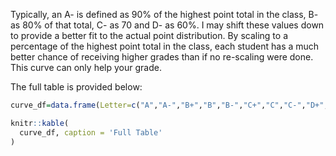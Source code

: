 
Typically, an A- is defined as 90% of the highest point total in the class, B- as 80% of that total, C- as 70 and D- as 60%. I may shift these values down to provide a better fit to the actual point distribution. By scaling to a percentage of the highest point total in the class, each student has a much better chance of receiving higher grades than if no re-scaling were done. This curve can only help your grade.

The full table is provided below:
```r

curve_df=data.frame(Letter=c("A","A-","B+","B","B-","C+","C","C-","D+","D","D-"),Cutoff=c(0.95,0.90,0.87,0.82,0.80,0.77,0.72,0.70,0.67,0.62,0.60)

knitr::kable(
  curve_df, caption = 'Full Table'
)
```